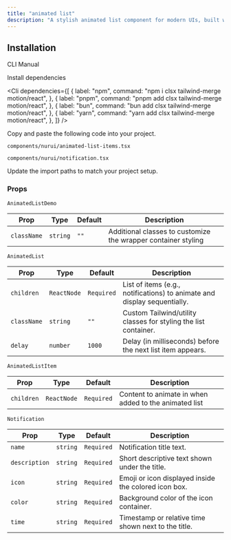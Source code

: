 ```yaml
---
title: "animated list"
description: "A stylish animated list component for modern UIs, built with accessibility and animation in mind."
---
```


<ComponentPreview componentName="animatedList" />

## Installation

<Tabs defaultValue="cli">

<TabsList>
  <TabsTrigger value="cli">CLI</TabsTrigger>
  <TabsTrigger value="manual">Manual</TabsTrigger>
</TabsList>

<TabsContent value="cli">
  <Cli />
</TabsContent>

<TabsContent value="manual">

<Steps>

<Step>Install dependencies</Step>

<Cli
  dependencies={[
    {
      label: "npm",
      command: "npm i clsx tailwind-merge motion/react",
    },
    {
      label: "pnpm",
      command: "pnpm add clsx tailwind-merge motion/react",
    },
    {
      label: "bun",
      command: "bun add clsx tailwind-merge motion/react",
    },
    {
      label: "yarn",
      command: "yarn add clsx tailwind-merge motion/react",
    },
  ]}
/>

<Step>Copy and paste the following code into your project.</Step>

`components/nurui/animated-list-items.tsx`

<CodeBlock componentName="animatedList" fileName="animated-list-items" />

`components/nurui/notification.tsx`

<CodeBlock componentName="animatedList" fileName="notification" />

<Step>Update the import paths to match your project setup.</Step>
   
</Steps>

</TabsContent>

</Tabs>

### Props

`AnimatedListDemo`

| Prop        | Type     | Default | Description                                                   |
| ----------- | -------- | ------- | ------------------------------------------------------------- |
| `className` | `string` | `""`    | Additional classes to customize the wrapper container styling |

`AnimatedList`

| Prop        | Type        | Default    | Description                                                              |
| ----------- | ----------- | ---------- | ------------------------------------------------------------------------ |
| `children`  | `ReactNode` | `Required` | List of items (e.g., notifications) to animate and display sequentially. |
| `className` | `string`    | `""`       | Custom Tailwind/utility classes for styling the list container.          |
| `delay`     | `number`    | `1000`     | Delay (in milliseconds) before the next list item appears.               |

`AnimatedListItem`

| Prop       | Type        | Default    | Description                                           |
| ---------- | ----------- | ---------- | ----------------------------------------------------- |
| `children` | `ReactNode` | `Required` | Content to animate in when added to the animated list |

`Notification`

| Prop          | Type     | Default    | Description                                          |
| ------------- | -------- | ---------- | ---------------------------------------------------- |
| `name`        | `string` | `Required` | Notification title text.                             |
| `description` | `string` | `Required` | Short descriptive text shown under the title.        |
| `icon`        | `string` | `Required` | Emoji or icon displayed inside the colored icon box. |
| `color`       | `string` | `Required` | Background color of the icon container.              |
| `time`        | `string` | `Required` | Timestamp or relative time shown next to the title.  |
